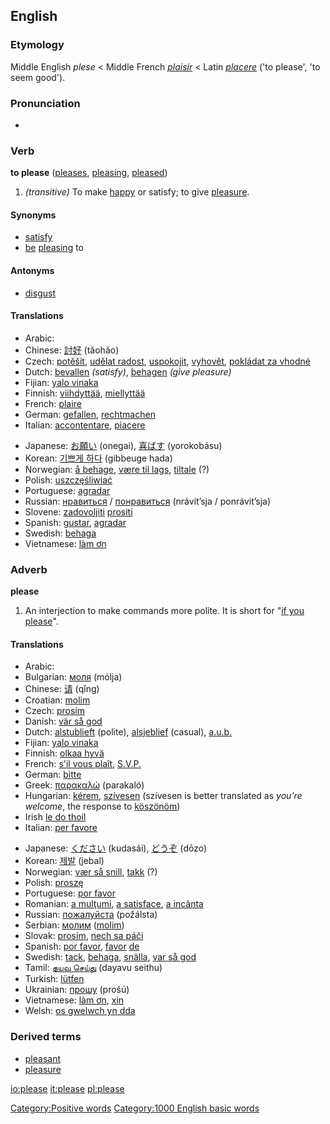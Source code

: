 ==English==

{{rank|outside|beside|worth|696|please|quiet|exclaimed|regard}}

===Etymology===
Middle English ''plese'' < Middle French ''[[plaisir]]'' < Latin ''[[placere]]'' ('to please', 'to seem good').

===Pronunciation===
*{{IPA|/pliːz/}}

===Verb===
'''to please''' ([[pleases]], [[pleasing]], [[pleased]])

#''(transitive)'' To make [[happy]] or satisfy; to give [[pleasure]].

====Synonyms====
*[[satisfy]]
*[[be]] [[pleasing]] to

====Antonyms====
*[[disgust]]

====Translations====
{{top}}
*Arabic: {{ARchar|[[رضى]]}} {{Unicode|(raɖá:)}}
*Chinese: [[討好]] (tǎohǎo)
*Czech: [[potěšit]], [[udělat radost]], [[uspokojit]], [[vyhovět]], [[pokládat za vhodné]]
*Dutch: [[bevallen]] ''(satisfy)'', [[behagen]] ''(give pleasure)''
*Fijian: [[yalo vinaka]]
*Finnish: [[viihdyttää]], [[miellyttää]]
*French: [[plaire]]
*German: [[gefallen]], [[rechtmachen]]
*Italian: [[accontentare]], [[piacere]]
{{mid}}
*Japanese: [[お願い]] (onegai), [[喜ばす]] (yorokobásu)
*Korean: [[기쁘게 하다]] (gibbeuge hada)
*Norwegian: [[å behage]], [[være til lags]], [[tiltale]] (?)
*Polish: [[uszczęśliwiać]]
*Portuguese: [[agradar]]
*Russian: [[нравиться]] / [[понравиться]] (nrávit’sja / ponrávit’sja)
*Slovene: [[zadovoljiti]] [[prositi]]
*Spanish: [[gustar]], [[agradar]]
*Swedish: [[behaga]]
*Vietnamese: [[làm ơn]]
{{bottom}}

===Adverb===
'''please'''

#An interjection to make commands more polite. It is short for "[[if you please]]".

====Translations====
{{top}}
*Arabic: {{ARchar|[[من فضلك]]}} {{Unicode|(min fáɖlak)}}
*Bulgarian: [[моля]] (mólja)
*Chinese: [[请]] (qǐng)
*Croatian: [[molim]]
*Czech: [[prosím]]
*Danish: [[vär så god]]
*Dutch: [[alstublieft]] (polite), [[alsjeblief]] (casual), [[a.u.b.]]
*Fijian: [[yalo vinaka]]
*Finnish: [[olkaa hyvä]]
*French: [[s'il vous plaît]], [[S.V.P.]]
*German: [[bitte]]
*Greek: [[παρακαλώ]] (parakaló)
*Hungarian: [[kérem]], [[szívesen]] (szívesen is better translated as ''you’re welcome'', the response to [[köszönöm]])
*Irish [[le do thoil]]
*Italian: [[per favore]]
{{mid}}
*Japanese: [[ください]] (kudasái), [[どうぞ]] (dōzo)
*Korean: [[제발]] (jebal)
*Norwegian: [[vær så snill]], [[takk]] (?)
*Polish: [[proszę]]
*Portuguese: [[por favor#Portuguese|por favor]]
*Romanian: [[a mulţumi]], [[a satisface]], [[a incânta]]
*Russian: [[пoжaлуйстa]] (požálsta)
*Serbian: [[молим]] ([[molim]])
*Slovak: [[prosím]], [[nech sa páči]]
*Spanish: [[por favor#Spanish|por favor]], [[favor#Spanish|favor]] [[de]]
*Swedish: [[tack]], [[behaga]], [[snälla]], [[var så god]]
*Tamil: [[தயவு செய்து]] (dayavu seithu)
*Turkish: [[lütfen]]
*Ukrainian: [[прошу]] (prošú)
*Vietnamese: [[làm ơn]], [[xin]]
*Welsh: [[os gwelwch yn dda]]
{{bottom}}

===Derived terms===
*[[pleasant]]
*[[pleasure]]

[[Category:Positive words]]
[[Category:1000 English basic words]]

[[io:please]]
[[it:please]]
[[pl:please]]